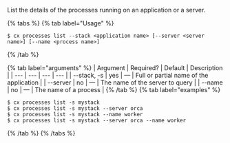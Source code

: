 List the details of the processes running on an application or a server.

{% tabs %}
{% tab label="Usage" %}

```shell
$ cx processes list --stack <application name> [--server <server name>] [--name <process name>]
```
{% /tab %}
    
{% tab label="arguments" %}
| Argument | Required? | Default | Description |
|  ---  |  ---  |  ---  |  ---  |
| \--stack, -s <application name> | yes | — | Full or partial name of the application |
| \--server <server name> | no | — | The name of the server to query |
| \--name <process name> | no | — | The name of a process |
{% /tab %}
{% tab label="examples" %}

```shell
$ cx processes list -s mystack
$ cx processes list -s mystack --server orca
$ cx processes list -s mystack --name worker
$ cx processes list -s mystack --server orca --name worker
```

{% /tab %}
{% /tabs %}